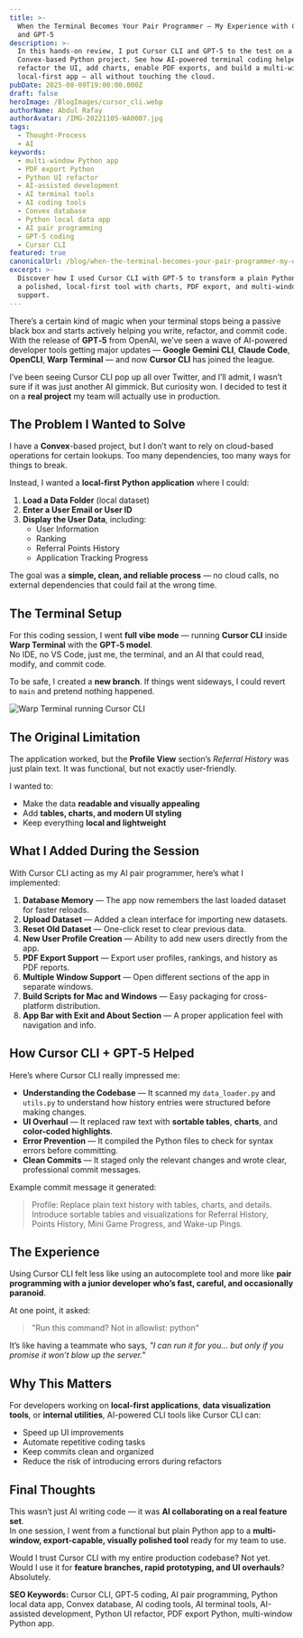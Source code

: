 ```yaml
---
title: >-
  When the Terminal Becomes Your Pair Programmer — My Experience with Cursor CLI
  and GPT‑5
description: >-
  In this hands-on review, I put Cursor CLI and GPT‑5 to the test on a real
  Convex-based Python project. See how AI-powered terminal coding helped me
  refactor the UI, add charts, enable PDF exports, and build a multi-window
  local-first app — all without touching the cloud.
pubDate: 2025-08-09T19:00:00.000Z
draft: false
heroImage: /BlogImages/cursor_cli.webp
authorName: Abdul Rafay
authorAvatar: /IMG-20221105-WA0007.jpg
tags:
  - Thought-Process
  - AI
keywords:
  - multi-window Python app
  - PDF export Python
  - Python UI refactor
  - AI-assisted development
  - AI terminal tools
  - AI coding tools
  - Convex database
  - Python local data app
  - AI pair programming
  - GPT‑5 coding
  - Cursor CLI
featured: true
canonicalUrl: /blog/when-the-terminal-becomes-your-pair-programmer-my-experience-with-cursor-cli-and-gpt-5
excerpt: >-
  Discover how I used Cursor CLI with GPT‑5 to transform a plain Python app into
  a polished, local-first tool with charts, PDF export, and multi-window
  support.
---
```


There’s a certain kind of magic when your terminal stops being a passive black box and starts actively helping you write, refactor, and commit code.\
With the release of **GPT‑5** from OpenAI, we’ve seen a wave of AI-powered developer tools getting major updates — **Google Gemini CLI**, **Claude Code**, **OpenCLI**, **Warp Terminal** — and now **Cursor CLI** has joined the league.

I’ve been seeing Cursor CLI pop up all over Twitter, and I’ll admit, I wasn’t sure if it was just another AI gimmick. But curiosity won. I decided to test it on a **real project** my team will actually use in production.

## The Problem I Wanted to Solve

I have a **Convex**-based project, but I don’t want to rely on cloud-based operations for certain lookups. Too many dependencies, too many ways for things to break.

Instead, I wanted a **local-first Python application** where I could:

1. **Load a Data Folder** (local dataset)
2. **Enter a User Email or User ID**
3. **Display the User Data**, including:
   - User Information
   - Ranking
   - Referral Points History
   - Application Tracking Progress

The goal was a **simple, clean, and reliable process** — no cloud calls, no external dependencies that could fail at the wrong time.

## The Terminal Setup

For this coding session, I went **full vibe mode** — running **Cursor CLI** inside **Warp Terminal** with the **GPT‑5 model**.\
No IDE, no VS Code, just me, the terminal, and an AI that could read, modify, and commit code.

To be safe, I created a **new branch**. If things went sideways, I could revert to `main` and pretend nothing happened.

![Warp Terminal running Cursor CLI](/BlogImages/terminal_look.webp)

## The Original Limitation

The application worked, but the **Profile View** section’s _Referral History_ was just plain text. It was functional, but not exactly user-friendly.

I wanted to:

- Make the data **readable and visually appealing**
- Add **tables, charts, and modern UI styling**
- Keep everything **local and lightweight**

## What I Added During the Session

With Cursor CLI acting as my AI pair programmer, here’s what I implemented:

1. **Database Memory** — The app now remembers the last loaded dataset for faster reloads.
2. **Upload Dataset** — Added a clean interface for importing new datasets.
3. **Reset Old Dataset** — One-click reset to clear previous data.
4. **New User Profile Creation** — Ability to add new users directly from the app.
5. **PDF Export Support** — Export user profiles, rankings, and history as PDF reports.
6. **Multiple Window Support** — Open different sections of the app in separate windows.
7. **Build Scripts for Mac and Windows** — Easy packaging for cross-platform distribution.
8. **App Bar with Exit and About Section** — A proper application feel with navigation and info.

## How Cursor CLI + GPT‑5 Helped

Here’s where Cursor CLI really impressed me:

- **Understanding the Codebase** — It scanned my `data_loader.py` and `utils.py` to understand how history entries were structured before making changes.
- **UI Overhaul** — It replaced raw text with **sortable tables**, **charts**, and **color-coded highlights**.
- **Error Prevention** — It compiled the Python files to check for syntax errors before committing.
- **Clean Commits** — It staged only the relevant changes and wrote clear, professional commit messages.

Example commit message it generated:

> Profile: Replace plain text history with tables, charts, and details. Introduce sortable tables and visualizations for Referral History, Points History, Mini Game Progress, and Wake-up Pings.

## The Experience

Using Cursor CLI felt less like using an autocomplete tool and more like **pair programming with a junior developer who’s fast, careful, and occasionally paranoid**.

At one point, it asked:

> "Run this command? Not in allowlist: python"

It’s like having a teammate who says, _"I can run it for you… but only if you promise it won’t blow up the server."_

## Why This Matters

For developers working on **local-first applications**, **data visualization tools**, or **internal utilities**, AI-powered CLI tools like Cursor CLI can:

- Speed up UI improvements
- Automate repetitive coding tasks
- Keep commits clean and organized
- Reduce the risk of introducing errors during refactors

## Final Thoughts

This wasn’t just AI writing code — it was **AI collaborating on a real feature set**.\
In one session, I went from a functional but plain Python app to a **multi-window, export-capable, visually polished tool** ready for my team to use.

Would I trust Cursor CLI with my entire production codebase? Not yet.\
Would I use it for **feature branches, rapid prototyping, and UI overhauls**? Absolutely.

**SEO Keywords:** Cursor CLI, GPT‑5 coding, AI pair programming, Python local data app, Convex database, AI coding tools, AI terminal tools, AI-assisted development, Python UI refactor, PDF export Python, multi-window Python app.
